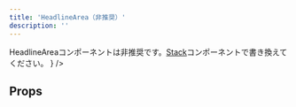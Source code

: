 ```yaml
---
title: 'HeadlineArea（非推奨）'
description: ''
---
```


<BaseColumn>
  <WarningIcon text={
    <span>
      HeadlineAreaコンポーネントは非推奨です。<a href="/products/components/layout/stack/">Stack</a>コンポーネントで書き換えてください。
    </span>}
    />
</BaseColumn>

<ComponentStory name="HeadlineArea" />

## Props

<ComponentPropsTable name="HeadlineArea" />


